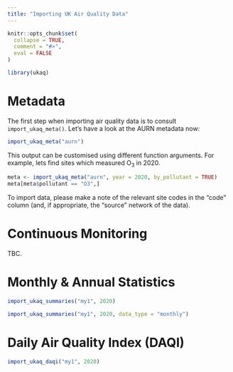 ```yaml
---
title: "Importing UK Air Quality Data"
---
```


```r
knitr::opts_chunk$set(
  collapse = TRUE,
  comment = "#>",
  eval = FALSE
)
```

```r
library(ukaq)
```

# Metadata

The first step when importing air quality data is to consult `import_ukaq_meta()`. Let's have a look at the AURN metadata now:

```r
import_ukaq_meta("aurn")
```

This output can be customised using different function arguments. For example, lets find sites which measured O~3~ in 2020.

```r
meta <- import_ukaq_meta("aurn", year = 2020, by_pollutant = TRUE)
meta[meta$pollutant == "O3",]
```

To import data, please make a note of the relevant site codes in the "code" column (and, if appropriate, the "source" network of the data).

# Continuous Monitoring

TBC.

# Monthly & Annual Statistics

```r
import_ukaq_summaries("my1", 2020)
```
```r
import_ukaq_summaries("my1", 2020, data_type = "monthly")
```

# Daily Air Quality Index (DAQI)

```r
import_ukaq_daqi("my1", 2020)
```
